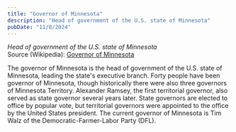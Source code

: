 ```yaml
---
title: "Governor of Minnesota"
description: "Head of government of the U.S. state of Minnesota"
pubDate: "11/8/2024"
---
```


*Head of government of the U.S. state of Minnesota*  
Source (Wikipedia): [Governor of Minnesota][1]

The governor of Minnesota is the head of government of the U.S. state of Minnesota, leading the state's executive branch. Forty people have been governor of Minnesota, though historically there were also three governors of Minnesota Territory. Alexander Ramsey, the first territorial governor, also served as state governor several years later. State governors are elected to office by popular vote, but territorial governors were appointed to the office by the United States president. The current governor of Minnesota is Tim Walz of the Democratic-Farmer-Labor Party (DFL).

[1]: https://en.wikipedia.org/wiki/Governor_of_Minnesota
